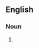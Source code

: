 {{also|éructations}}

==English==

===Noun===
{{head|en|noun plural form}}

# {{plural of|eructation|lang=en}}